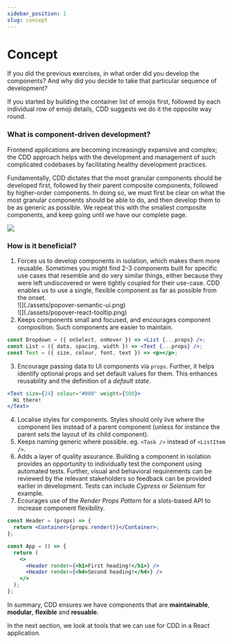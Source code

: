```yaml
---
sidebar_position: 1
slug: concept
---
```


# Concept

If you did the previous exercises, in what order did you develop the components? And why did you decide to take that particular sequence of development?

If you started by building the container list of emojis first, followed by
each individual row of emoji details, CDD suggests we do it the opposite way
round.

### What is component-driven development?

Frontend applications are becoming increasingly expansive and
complex; the CDD approach helps with the development and management
of such complicated codebases by facilitating healthy development practices.

Fundamentally, CDD dictates that the most granular components should be
developed first, followed by their parent composite components, followed by
higher-order components. In doing so, we must first be clear on
what the most granular components should be able to do, and then develop
them to be as generic as possible. We repeat this with the smallest
composite components, and keep going until we have our complete page.

![](./assets/cdd-example.png)

### How is it beneficial?

1. Forces us to develop components in isolation, which makes them more
   reusable. Sometimes you might find 2-3 components built for specific use
   cases that resemble and do very similar things, either because they were
   left undiscovered or were tightly coupled for their use-case. CDD enables us
   to use a single, flexible component as far as possible from the onset.
   <div style={{ display: 'flex', alignItems: 'center' }}>
     <div style={{ width: 250, margin: '10px 10px 0 0', borderRadius: 3 }}>
       ![](./assets/popover-semantic-ui.png)
     </div>
     <div
       style={{
         width: 128,
         margin: '10px 10px 0 0',
         borderRadius: 3,
       }}
     >
       ![](./assets/popover-react-tooltip.png)
     </div>
   </div>
2. Keeps components small and focused, and encourages component composition.
   Such components are easier to maintain.

```jsx
const Dropdown = ({ onSelect, onHover }) => <List {...props} />;
const List = ({ data, spacing, width }) => <Text {...props} />;
const Text = ({ size, colour, font, text }) => <p></p>;
```

3. Encourage passing data to UI components via `props`. Further, it
   helps identify optional props and set default values for them. This enhances
   reusability and the definition of a _default state_.

```jsx
<Text size={24} colour="#000" weight={500}>
  Hi there!
</Text>
```

4. Localise styles for components. Styles should only live where the
   component lies instead of a parent component (unless for instance the
   parent sets the layout of its child component).
5. Keeps naming generic where possible.
   eg. `<Task />` instead of `<ListItem />`.
6. Adds a layer of quality assurance. Building a component in isolation
   provides an opportunity to individually test the component using automated
   tests. Further, visual and behavioral requirements can be reviewed by the
   relevant stakeholders so feedback can be provided earlier in development.
   Tests can include _Cypress_ or _Selenium_ for example.
7. Ecourages use of the _Render Props Pattern_ for a slots-based API to
   increase component flexibility.

```jsx
const Header = (props) => {
  return <Container>{props.render()}</Container>;
};

const App = () => {
  return (
    <>
      <Header render={<h1>First heading!</h1>} />
      <Header render={<h4>Second heading!</h4>} />
    </>
  );
};
```

In summary, CDD ensures we have components that are **maintainable**,
**modular**, **flexible** and **resuable**.

In the next section, we look at tools that we can use for CDD in a React
application.
